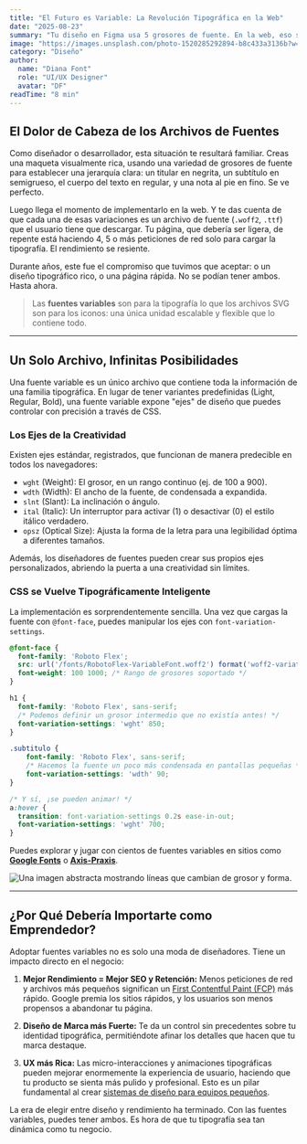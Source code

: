 ```yaml
---
title: "El Futuro es Variable: La Revolución Tipográfica en la Web"
date: "2025-08-23"
summary: "Tu diseño en Figma usa 5 grosores de fuente. En la web, eso significa 5 archivos y una carga lenta. Las fuentes variables solucionan esto y abren un mundo de posibilidades creativas y de rendimiento."
image: "https://images.unsplash.com/photo-1520285292894-b8c433a3136b?w=800&h=400&fit=crop"
category: "Diseño"
author:
  name: "Diana Font"
  role: "UI/UX Designer"
  avatar: "DF"
readTime: "8 min"
---
```


## El Dolor de Cabeza de los Archivos de Fuentes

Como diseñador o desarrollador, esta situación te resultará familiar. Creas una maqueta visualmente rica, usando una variedad de grosores de fuente para establecer una jerarquía clara: un titular en negrita, un subtítulo en semigrueso, el cuerpo del texto en regular, y una nota al pie en fino. Se ve perfecto.

Luego llega el momento de implementarlo en la web. Y te das cuenta de que cada una de esas variaciones es un archivo de fuente (`.woff2`, `.ttf`) que el usuario tiene que descargar. Tu página, que debería ser ligera, de repente está haciendo 4, 5 o más peticiones de red solo para cargar la tipografía. El rendimiento se resiente.

Durante años, este fue el compromiso que tuvimos que aceptar: o un diseño tipográfico rico, o una página rápida. No se podían tener ambos. Hasta ahora.

> Las **fuentes variables** son para la tipografía lo que los archivos SVG son para los iconos: una única unidad escalable y flexible que lo contiene todo.

---

## Un Solo Archivo, Infinitas Posibilidades

Una fuente variable es un único archivo que contiene toda la información de una familia tipográfica. En lugar de tener variantes predefinidas (Light, Regular, Bold), una fuente variable expone "ejes" de diseño que puedes controlar con precisión a través de CSS.

### Los Ejes de la Creatividad

Existen ejes estándar, registrados, que funcionan de manera predecible en todos los navegadores:

-   `wght` (Weight): El grosor, en un rango continuo (ej. de 100 a 900).
-   `wdth` (Width): El ancho de la fuente, de condensada a expandida.
-   `slnt` (Slant): La inclinación o ángulo.
-   `ital` (Italic): Un interruptor para activar (1) o desactivar (0) el estilo itálico verdadero.
-   `opsz` (Optical Size): Ajusta la forma de la letra para una legibilidad óptima a diferentes tamaños.

Además, los diseñadores de fuentes pueden crear sus propios ejes personalizados, abriendo la puerta a una creatividad sin límites.

### CSS se Vuelve Tipográficamente Inteligente

La implementación es sorprendentemente sencilla. Una vez que cargas la fuente con `@font-face`, puedes manipular los ejes con `font-variation-settings`.

```css
@font-face {
  font-family: 'Roboto Flex';
  src: url('/fonts/RobotoFlex-VariableFont.woff2') format('woff2-variations');
  font-weight: 100 1000; /* Rango de grosores soportado */
}

h1 {
  font-family: 'Roboto Flex', sans-serif;
  /* Podemos definir un grosor intermedio que no existía antes! */
  font-variation-settings: 'wght' 850;
}

.subtitulo {
    font-family: 'Roboto Flex', sans-serif;
    /* Hacemos la fuente un poco más condensada en pantallas pequeñas */
    font-variation-settings: 'wdth' 90;
}

/* Y sí, ¡se pueden animar! */
a:hover {
  transition: font-variation-settings 0.2s ease-in-out;
  font-variation-settings: 'wght' 700;
}
```

Puedes explorar y jugar con cientos de fuentes variables en sitios como **[Google Fonts](https://fonts.google.com/?vf=true)** o **[Axis-Praxis](https://www.axis-praxis.org/)**.

![Una imagen abstracta mostrando líneas que cambian de grosor y forma.](https://images.unsplash.com/photo-1581456495146-65a71b2c8e52?w=800&h=400&fit=crop)

---

## ¿Por Qué Debería Importarte como Emprendedor?

Adoptar fuentes variables no es solo una moda de diseñadores. Tiene un impacto directo en el negocio:

1.  **Mejor Rendimiento = Mejor SEO y Retención:** Menos peticiones de red y archivos más pequeños significan un [First Contentful Paint (FCP)](https://web.dev/fcp/) más rápido. Google premia los sitios rápidos, y los usuarios son menos propensos a abandonar tu página.

2.  **Diseño de Marca más Fuerte:** Te da un control sin precedentes sobre tu identidad tipográfica, permitiéndote afinar los detalles que hacen que tu marca destaque.

3.  **UX más Rica:** Las micro-interacciones y animaciones tipográficas pueden mejorar enormemente la experiencia de usuario, haciendo que tu producto se sienta más pulido y profesional. Esto es un pilar fundamental al crear [sistemas de diseño para equipos pequeños](/blog/design-systems-small-teams).

La era de elegir entre diseño y rendimiento ha terminado. Con las fuentes variables, puedes tener ambos. Es hora de que tu tipografía sea tan dinámica como tu negocio.
